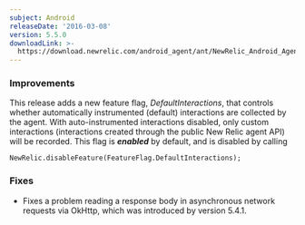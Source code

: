 ```yaml
---
subject: Android
releaseDate: '2016-03-08'
version: 5.5.0
downloadLink: >-
  https://download.newrelic.com/android_agent/ant/NewRelic_Android_Agent_5.5.0.zip
---
```


### Improvements

This release adds a new feature flag, _DefaultInteractions_, that controls whether automatically instrumented (default) interactions are collected by the agent. With auto-instrumented interactions disabled, only custom interactions (interactions created through the public New Relic agent API) will be recorded. This flag is _**enabled**_ by default, and is disabled by calling

`NewRelic.disableFeature(FeatureFlag.DefaultInteractions);`

### Fixes

* Fixes a problem reading a response body in asynchronous network requests via OkHttp, which was introduced by version 5.4.1.

